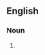 {{also|généralisations}}

==English==

===Noun===
{{head|en|noun form}}

# {{plural of|generalisation|lang=en}}